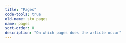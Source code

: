 ```yaml
---
title: "Pages"
code-tools: true
old-name: sto_pages
name: pages
sort-order: 0
description: "On which pages does the article occur"
---
```

